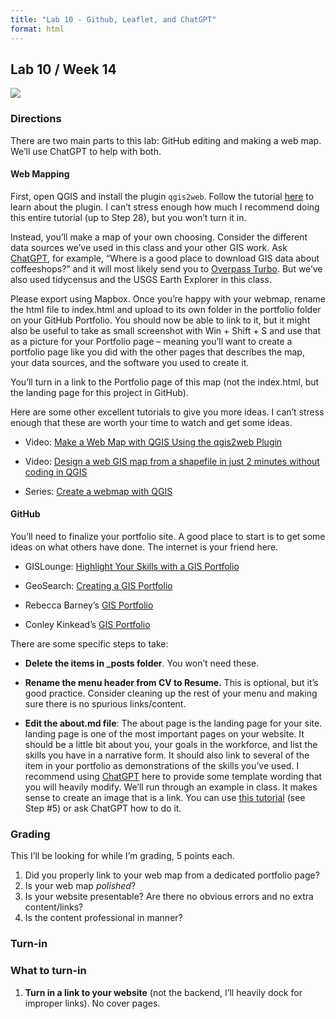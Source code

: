 ```yaml
---
title: "Lab 10 - Github, Leaflet, and ChatGPT"
format: html
---
```


## Lab 10 / Week 14

![](/material/portfolio.gif)

### Directions

There are two main parts to this lab: GitHub editing and making a web map. We'll use ChatGPT to help with both.

#### Web Mapping

First, open QGIS and install the plugin `qgis2web`. Follow the tutorial [here](https://www.qgistutorials.com/en/docs/web_mapping_with_qgis2web.html) to learn about the plugin. I can't stress enough how much I recommend doing this entire tutorial (up to Step 28), but you won't turn it in.

Instead, you'll make a map of your own choosing. Consider the different data sources we've used in this class and your other GIS work. Ask [ChatGPT](https://openai.com/blog/chatgpt), for example, "Where is a good place to download GIS data about coffeeshops?" and it will most likely send you to [Overpass Turbo](https://overpass-turbo.eu/). But we've also used tidycensus and the USGS Earth Explorer in this class.

Please export using Mapbox. Once you're happy with your webmap, rename the html file to index.html and upload to its own folder in the portfolio folder on your GitHub Portfolio. You should now be able to link to it, but it might also be useful to take as small screenshot with Win + Shift + S and use that as a picture for your Portfolio page -- meaning you'll want to create a portfolio page like you did with the other pages that describes the map, your data sources, and the software you used to create it.

You'll turn in a link to the Portfolio page of this map (not the index.html, but the landing page for this project in GitHub).

Here are some other excellent tutorials to give you more ideas. I can't stress enough that these are worth your time to watch and get some ideas.

-   Video: [Make a Web Map with QGIS Using the qgis2web Plugin](https://www.youtube.com/watch?v=KQRKkexIjXI)

-   Video: [Design a web GIS map from a shapefile in just 2 minutes without coding in QGIS](https://www.youtube.com/watch?v=eG5CCqeNsJk)

-   Series: [Create a webmap with QGIS](https://www.burdgis.com/blog/view/create-a-webmap-with-qgis/)

#### GitHub

You'll need to finalize your portfolio site. A good place to start is to get some ideas on what others have done. The internet is your friend here.

-   GISLounge: [Highlight Your Skills with a GIS Portfolio](https://www.gislounge.com/highlight-your-skills-with-a-gis-portfolio/)

-   GeoSearch: [Creating a GIS Portfolio](Creating%20a%20GIS%20Portfolio)

-   Rebecca Barney's [GIS Portfolio](http://rebeccabarney.com/gis-portfolio/academic/)

-   Conley Kinkead's [GIS Portfolio](https://conleykinkead.github.io/)

There are some specific steps to take:

-   **Delete the items in \_posts folder**. You won't need these.

-   **Rename the menu header from CV to Resume.** This is optional, but it's good practice. Consider cleaning up the rest of your menu and making sure there is no spurious links/content.

-   **Edit the about.md file**: The about page is the landing page for your site. landing page is one of the most important pages on your website. It should be a little bit about you, your goals in the workforce, and list the skills you have in a narrative form. It should also link to several of the item in your portfolio as demonstrations of the skills you've used. I recommend using [ChatGPT](https://openai.com/blog/chatgpt) here to provide some template wording that you will heavily modify. We'll run through an example in class. It makes sense to create an image that is a link. You can use [this tutorial](https://blog.hubspot.com/website/how-to-make-picture-into-link) (see Step #5) or ask ChatGPT how to do it.

### Grading

This I'll be looking for while I'm grading, 5 points each.

1.  Did you properly link to your web map from a dedicated portfolio page?
2.  Is your web map *polished*?
3.  Is your website presentable? Are there no obvious errors and no extra content/links?
4.  Is the content professional in manner?

### Turn-in

::: {.alert .alert-info}
### What to turn-in

1.  **Turn in a link to your website** (not the backend, I'll heavily dock for improper links). No cover pages.
:::
